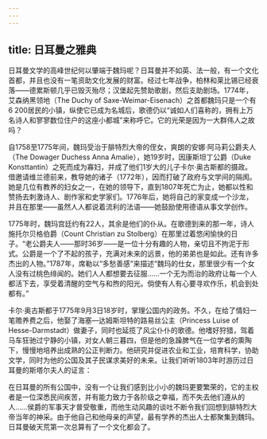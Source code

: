 ```yaml
---
---
---
```

title: 日耳曼之雅典
---




日耳曼文学的高峰世纪何以肇端于魏玛呢？日耳曼并不如英、法一般，有一个文化首都，并且也没有一笔资助文化发展的财富。经过七年战争，柏林和莱比锡已经衰落——德累斯顿几乎已毁灭殆尽；汉堡起先赞助歌剧，然后支助剧场。1774年，艾森纳黑领地（The Duchy of Saxe-Weimar-Eisenach）之首都魏玛只是一个有6 200居民的小镇，纵使它已成为名城后，歌德仍以“诚如人们喜称的，拥有上万名诗人和寥寥数位住户的这座小都城”来称呼它。它的光荣是因为一大群伟人之故吗？

自1758至1775年间，魏玛受治于腓特烈大帝的侄女，爽朗的安娜·阿马莉公爵夫人（The Dowager Duchess Anna Amalie），她19岁时，因康斯坦丁公爵（Duke Konsttantin）之死而成为寡妇，并成了他们1岁大的儿子卡尔·奥古斯都的摄政。借邀请维兰德前来，教导她的诸子（1772年），因而打破了政府与文学间的隔阂。她是几位有教养的妇女之一，在她的领导下，直到1807年死亡为止，她都以性和赞扬去刺激诗人、剧作家和史学家们。1776年后，她将自己的家变成一个沙龙，并且在那里——虽然人人都说着流利的法语——她鼓励使用德语从事文学创作。

1775年时，魏玛宫廷约有22人，其余是他们的仆从。在歌德到来的那一年，诗人施托尔贝格伯爵（Count Christian zu Stolberg）在那里过着悠闲愉快的日子。“老公爵夫人——那时36岁——是一位十分有趣的人物，亲切且不拘泥于形式。公爵是一个了不起的孩子，充满对未来的远景，他的弟弟也是如此。还有许多杰出的人物。”1787年，席勒以“多愁善感”来描述“魏玛的仕女，那里很少有一个女人没有过桃色绯闻的。她们人人都想要去征服……一个无为而治的政府让每一个人都活下去，享受着清醒的空气与和煦的阳光。倘使有人有心要寻欢作乐，机会到处都有。”

卡尔·奥古斯都于1775年9月3日18岁时，掌理公国内的政务。不久，在给了情妇一笔赡养费之后，他娶了海塞—达姆斯坦特的路易丝公主（Princess Luise of Hesse-Darmstadt）做妻子，同时也延揽了风尘仆仆的歌德。他嗜好狩猎，驾着马车狂驰过宁静的小镇，对女人朝三暮四，但是他的急躁脾气在一位学者的熏陶下，慢慢地培养出成熟的公正判断力。他研究并促进农业和工业，培育科学，协助文学，同时为他的公国及其子民谋求美好的未来。让我们听听1803年时游历过日耳曼的斯塔尔夫人的证言：

在日耳曼的所有公国中，没有一个让我们感到比小小的魏玛更要繁荣的，它的主权者是一位深悉民间疾苦，并有能力致力于各阶级之幸福，而不失去他们遵从的人……侯爵的军事天才普受敬重，而他生动风趣的谈吐不断令我们回想到腓特烈大帝当年的神采。由于他自己和他母亲的声望，最有学养的杰出人士都聚集到魏玛。日耳曼破天荒第一次总算有了一个文化都会了。